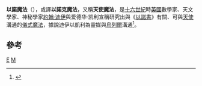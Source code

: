 '''以諾魔法'''（{{lang-en|Enochian magic}}），或譯'''以諾克魔法'''，又稱'''天使魔法'''，是[[十六世紀|十六世紀]]時[[英國|英國]]數學家、天文學家、神秘學家[[約翰·迪伊|約翰·迪伊]]與爱德华·凯利宣稱研究出與《[[以諾書|以諾書]]》有關、可與[[天使|天使]]溝通的[[儀式魔法|儀式魔法]]，據說迪伊以凱利為靈媒與[[烏列爾|烏列爾]]溝通<ref>{{Cite web |url=http://www.llewellyn.com/encyclopedia/article/14 |title=History of Enochian Magick |accessdate=2012-02-16 |archive-date=2012-02-23 |archive-url=https://web.archive.org/web/20120223034838/http://www.llewellyn.com/encyclopedia/article/14 |dead-url=no }}</ref>。

== 參考 ==
{{Reflist|2}}

[[Category:魔法|E]]
[[Category:天使|M]]